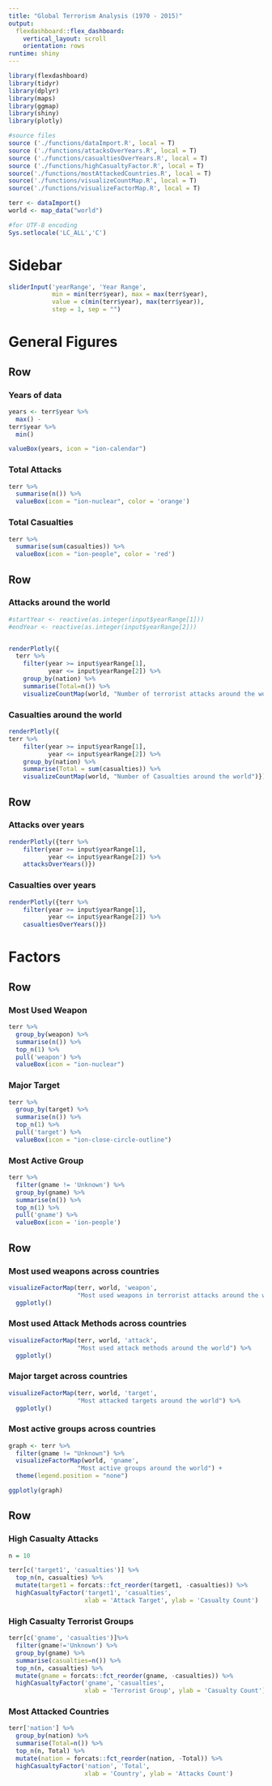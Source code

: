 ```yaml
---
title: "Global Terrorism Analysis (1970 - 2015)"
output: 
  flexdashboard::flex_dashboard:
    vertical_layout: scroll
    orientation: rows
runtime: shiny
---
```


```r
library(flexdashboard)
library(tidyr)
library(dplyr)
library(maps)
library(ggmap)
library(shiny)
library(plotly)
```

```r
#source files
source ('./functions/dataImport.R', local = T)
source ('./functions/attacksOverYears.R', local = T)
source ('./functions/casualtiesOverYears.R', local = T)
source ('./functions/highCasualtyFactor.R', local = T)
source('./functions/mostAttackedCountries.R', local = T)
source('./functions/visualizeCountMap.R', local = T)
source('./functions/visualizeFactorMap.R', local = T)
```

```r
terr <- dataImport()
world <- map_data("world")
```

```r
#for UTF-8 encoding
Sys.setlocale('LC_ALL','C')
```

Sidebar {.sidebar}
=======================================================================
```r
sliderInput('yearRange', 'Year Range',
            min = min(terr$year), max = max(terr$year),
            value = c(min(terr$year), max(terr$year)),
            step = 1, sep = "")
```


General Figures
=======================================================================

Row
-----------------------------------------------------------------------

### Years of data

```r
years <- terr$year %>%
  max() -
terr$year %>%
  min()

valueBox(years, icon = "ion-calendar")
```

### Total Attacks

```r
terr %>%
  summarise(n()) %>%
  valueBox(icon = "ion-nuclear", color = 'orange')
```

### Total Casualties

```r
terr %>%
  summarise(sum(casualties)) %>%
  valueBox(icon = "ion-people", color = 'red')
```

Row {.tabset}
-----------------------------------------------------------------------

### Attacks around the world

```r
#startYear <- reactive(as.integer(input$yearRange[1]))
#endYear <- reactive(as.integer(input$yearRange[2]))


renderPlotly({
  terr %>%
    filter(year >= input$yearRange[1], 
           year <= input$yearRange[2]) %>%
    group_by(nation) %>%
    summarise(Total=n()) %>%
    visualizeCountMap(world, "Number of terrorist attacks around the world")})
```

### Casualties around the world

```r
renderPlotly({
terr %>%
    filter(year >= input$yearRange[1], 
           year <= input$yearRange[2]) %>%
    group_by(nation) %>%
    summarise(Total = sum(casualties)) %>%
    visualizeCountMap(world, "Number of Casualties around the world")})
```

Row
-----------------------------------------------------------------------

### Attacks over years

```r
renderPlotly({terr %>%
    filter(year >= input$yearRange[1], 
           year <= input$yearRange[2]) %>%
    attacksOverYears()})
```

### Casualties over years

```r
renderPlotly({terr %>%
    filter(year >= input$yearRange[1], 
           year <= input$yearRange[2]) %>%
    casualtiesOverYears()})
```

Factors
=======================================================================

Row
-----------------------------------------------------------------------

### Most Used Weapon

```r
terr %>%
  group_by(weapon) %>%
  summarise(n()) %>%
  top_n(1) %>%
  pull('weapon') %>%
  valueBox(icon = "ion-nuclear")
```

### Major Target

```r
terr %>%
  group_by(target) %>%
  summarise(n()) %>%
  top_n(1) %>%
  pull('target') %>%
  valueBox(icon = "ion-close-circle-outline")
```


### Most Active Group

```r
terr %>%
  filter(gname != 'Unknown') %>%
  group_by(gname) %>%
  summarise(n()) %>%
  top_n(1) %>%
  pull('gname') %>%
  valueBox(icon = 'ion-people')
```


Row {.tabset}
-----------------------------------------------------------------------

### Most used weapons across countries

```r
visualizeFactorMap(terr, world, 'weapon',
                   "Most used weapons in terrorist attacks around the world") %>%
  ggplotly()
```

### Most used Attack Methods across countries

```r
visualizeFactorMap(terr, world, 'attack',
                   "Most used attack methods around the world") %>%
  ggplotly()
```

### Major target across countries

```r
visualizeFactorMap(terr, world, 'target',
                   "Most attacked targets around the world") %>%
  ggplotly()
```

### Most active groups across countries

```r
graph <- terr %>%
  filter(gname != "Unknown") %>%
  visualizeFactorMap(world, 'gname',
                   "Most active groups around the world") +
  theme(legend.position = "none")

ggplotly(graph)
```

Row {.tabset}
-----------------------------------------------------------------------

### High Casualty Attacks

```r
n = 10

terr[c('target1', 'casualties')] %>%
  top_n(n, casualties) %>% 
  mutate(target1 = forcats::fct_reorder(target1, -casualties)) %>%
  highCasualtyFactor('target1', 'casualties', 
                     xlab = 'Attack Target', ylab = 'Casualty Count')
```

### High Casualty Terrorist Groups

```r
terr[c('gname', 'casualties')]%>%
  filter(gname!='Unknown') %>%
  group_by(gname) %>%
  summarise(casualties=n()) %>%
  top_n(n, casualties) %>%
  mutate(gname = forcats::fct_reorder(gname, -casualties)) %>%
  highCasualtyFactor('gname', 'casualties', 
                     xlab = 'Terrorist Group', ylab = 'Casualty Count')
```

### Most Attacked Countries

```r
terr['nation'] %>%
  group_by(nation) %>%
  summarise(Total=n()) %>%
  top_n(n, Total) %>%
  mutate(nation = forcats::fct_reorder(nation, -Total)) %>%
  highCasualtyFactor('nation', 'Total', 
                     xlab = 'Country', ylab = 'Attacks Count')
```